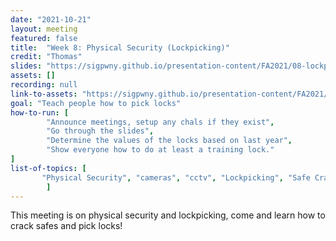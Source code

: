 ```yaml
---
date: "2021-10-21"
layout: meeting
featured: false
title:  "Week 8: Physical Security (Lockpicking)"
credit: "Thomas"
slides: "https://sigpwny.github.io/presentation-content/FA2021/08-lockpicking.pdf"
assets: []
recording: null
link-to-assets: "https://sigpwny.github.io/presentation-content/FA2021/08-lockpicking.pdf"
goal: "Teach people how to pick locks"
how-to-run: [
        "Announce meetings, setup any chals if they exist",
        "Go through the slides",
        "Determine the values of the locks based on last year",
        "Show everyone how to do at least a training lock."
]
list-of-topics: [
       "Physical Security", "cameras", "cctv", "Lockpicking", "Safe Cracking"
        ]
---
```


This meeting is on physical security and lockpicking, come and learn how to crack safes and pick locks!